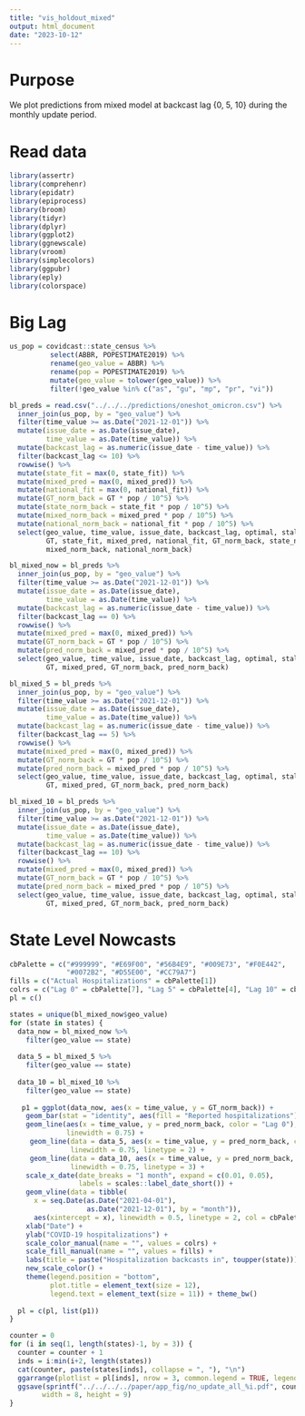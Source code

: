 ```yaml
---
title: "vis_holdout_mixed"
output: html_document
date: "2023-10-12"
---
```



# Purpose

We plot predictions from mixed model at backcast lag {0, 5, 10} during the monthly update period.


# Read data

```r
library(assertr)
library(comprehenr)
library(epidatr)
library(epiprocess)
library(broom)
library(tidyr)
library(dplyr)
library(ggplot2)
library(ggnewscale)
library(vroom)
library(simplecolors)
library(ggpubr)
library(eply)
library(colorspace)
```


# Big Lag

```r
us_pop = covidcast::state_census %>%
          select(ABBR, POPESTIMATE2019) %>%
          rename(geo_value = ABBR) %>%
          rename(pop = POPESTIMATE2019) %>%
          mutate(geo_value = tolower(geo_value)) %>%
          filter(!geo_value %in% c("as", "gu", "mp", "pr", "vi"))

bl_preds = read.csv("../../../predictions/oneshot_omicron.csv") %>%
  inner_join(us_pop, by = "geo_value") %>%
  filter(time_value >= as.Date("2021-12-01")) %>%
  mutate(issue_date = as.Date(issue_date),
         time_value = as.Date(time_value)) %>%
  mutate(backcast_lag = as.numeric(issue_date - time_value)) %>%
  filter(backcast_lag <= 10) %>%
  rowwise() %>%
  mutate(state_fit = max(0, state_fit)) %>%
  mutate(mixed_pred = max(0, mixed_pred)) %>%
  mutate(national_fit = max(0, national_fit)) %>%
  mutate(GT_norm_back = GT * pop / 10^5) %>%
  mutate(state_norm_back = state_fit * pop / 10^5) %>%
  mutate(mixed_norm_back = mixed_pred * pop / 10^5) %>%
  mutate(national_norm_back = national_fit * pop / 10^5) %>%
  select(geo_value, time_value, issue_date, backcast_lag, optimal, staleness, 
         GT, state_fit, mixed_pred, national_fit, GT_norm_back, state_norm_back,
         mixed_norm_back, national_norm_back)

bl_mixed_now = bl_preds %>%
  inner_join(us_pop, by = "geo_value") %>%
  filter(time_value >= as.Date("2021-12-01")) %>%
  mutate(issue_date = as.Date(issue_date),
         time_value = as.Date(time_value)) %>%
  mutate(backcast_lag = as.numeric(issue_date - time_value)) %>%
  filter(backcast_lag == 0) %>%
  rowwise() %>%
  mutate(mixed_pred = max(0, mixed_pred)) %>%
  mutate(GT_norm_back = GT * pop / 10^5) %>%
  mutate(pred_norm_back = mixed_pred * pop / 10^5) %>%
  select(geo_value, time_value, issue_date, backcast_lag, optimal, staleness, 
         GT, mixed_pred, GT_norm_back, pred_norm_back)

bl_mixed_5 = bl_preds %>%
  inner_join(us_pop, by = "geo_value") %>%
  filter(time_value >= as.Date("2021-12-01")) %>%
  mutate(issue_date = as.Date(issue_date),
         time_value = as.Date(time_value)) %>%
  mutate(backcast_lag = as.numeric(issue_date - time_value)) %>%
  filter(backcast_lag == 5) %>%
  rowwise() %>%
  mutate(mixed_pred = max(0, mixed_pred)) %>%
  mutate(GT_norm_back = GT * pop / 10^5) %>%
  mutate(pred_norm_back = mixed_pred * pop / 10^5) %>%
  select(geo_value, time_value, issue_date, backcast_lag, optimal, staleness, 
         GT, mixed_pred, GT_norm_back, pred_norm_back)

bl_mixed_10 = bl_preds %>%
  inner_join(us_pop, by = "geo_value") %>%
  filter(time_value >= as.Date("2021-12-01")) %>%
  mutate(issue_date = as.Date(issue_date),
         time_value = as.Date(time_value)) %>%
  mutate(backcast_lag = as.numeric(issue_date - time_value)) %>%
  filter(backcast_lag == 10) %>%
  rowwise() %>%
  mutate(mixed_pred = max(0, mixed_pred)) %>%
  mutate(GT_norm_back = GT * pop / 10^5) %>%
  mutate(pred_norm_back = mixed_pred * pop / 10^5) %>%
  select(geo_value, time_value, issue_date, backcast_lag, optimal, staleness, 
         GT, mixed_pred, GT_norm_back, pred_norm_back)
```

# State Level Nowcasts

```r
cbPalette = c("#999999", "#E69F00", "#56B4E9", "#009E73", "#F0E442",
              "#0072B2", "#D55E00", "#CC79A7")
fills = c("Actual Hospitalizations" = cbPalette[1])
colrs = c("Lag 0" = cbPalette[7], "Lag 5" = cbPalette[4], "Lag 10" = cbPalette[3])
pl = c()

states = unique(bl_mixed_now$geo_value)
for (state in states) {
  data_now = bl_mixed_now %>%
    filter(geo_value == state)
  
  data_5 = bl_mixed_5 %>%
    filter(geo_value == state)
  
  data_10 = bl_mixed_10 %>%
    filter(geo_value == state)
  
   p1 = ggplot(data_now, aes(x = time_value, y = GT_norm_back)) +
    geom_bar(stat = "identity", aes(fill = "Reported hospitalizations"), alpha = 0.7) +
    geom_line(aes(x = time_value, y = pred_norm_back, color = "Lag 0"), 
              linewidth = 0.75) +    
     geom_line(data = data_5, aes(x = time_value, y = pred_norm_back, color = "Lag 5"), 
               linewidth = 0.75, linetype = 2) +
     geom_line(data = data_10, aes(x = time_value, y = pred_norm_back, color = "Lag 10"), 
               linewidth = 0.75, linetype = 3) +
    scale_x_date(date_breaks = "1 month", expand = c(0.01, 0.05),
                 labels = scales::label_date_short()) +
    geom_vline(data = tibble(
      x = seq.Date(as.Date("2021-04-01"),
                   as.Date("2021-12-01"), by = "month")), 
      aes(xintercept = x), linewidth = 0.5, linetype = 2, col = cbPalette[2]) +
    xlab("Date") +
    ylab("COVID-19 hospitalizations") +
    scale_color_manual(name = "", values = colrs) +
    scale_fill_manual(name = "", values = fills) +
    labs(title = paste("Hospitalization backcasts in", toupper(state))) +
    new_scale_color() + 
    theme(legend.position = "bottom", 
          plot.title = element_text(size = 12),
          legend.text = element_text(size = 11)) + theme_bw()
    
  pl = c(pl, list(p1))
}
```

```r
counter = 0
for (i in seq(1, length(states)-1, by = 3)) {
  counter = counter + 1
  inds = i:min(i+2, length(states))
  cat(counter, paste(states[inds], collapse = ", "), "\n")
  ggarrange(plotlist = pl[inds], nrow = 3, common.legend = TRUE, legend = "bottom")
  ggsave(sprintf("../../../../paper/app_fig/no_update_all_%i.pdf", counter),
        width = 8, height = 9)
}
```
